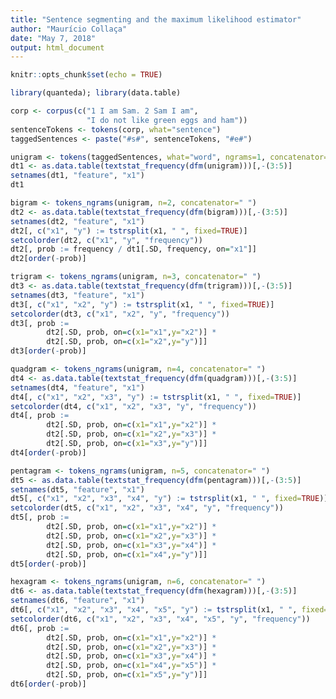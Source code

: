 ```yaml
---
title: "Sentence segmenting and the maximum likelihood estimator"
author: "Maurício Collaça"
date: "May 7, 2018"
output: html_document
---
```


```r
knitr::opts_chunk$set(echo = TRUE)
```

```r
library(quanteda); library(data.table)
```

```r
corp <- corpus(c("1 I am Sam. 2 Sam I am",
                 "I do not like green eggs and ham"))
sentenceTokens <- tokens(corp, what="sentence")
taggedSentences <- paste("#s#", sentenceTokens, "#e#")
```

```r
unigram <- tokens(taggedSentences, what="word", ngrams=1, concatenator=" ", remove_numbers=T, remove_punct=T, remove_symbols=T, remove_separators=T, remove_twitter=FALSE, remove_hyphens=T, remove_url=T, verbose=F)
dt1 <- as.data.table(textstat_frequency(dfm(unigram)))[,-(3:5)]
setnames(dt1, "feature", "x1")
dt1
```
```r
bigram <- tokens_ngrams(unigram, n=2, concatenator=" ")
dt2 <- as.data.table(textstat_frequency(dfm(bigram)))[,-(3:5)]
setnames(dt2, "feature", "x1")
dt2[, c("x1", "y") := tstrsplit(x1, " ", fixed=TRUE)]
setcolorder(dt2, c("x1", "y", "frequency"))
dt2[, prob := frequency / dt1[.SD, frequency, on="x1"]]
dt2[order(-prob)]
```

```r
trigram <- tokens_ngrams(unigram, n=3, concatenator=" ")
dt3 <- as.data.table(textstat_frequency(dfm(trigram)))[,-(3:5)]
setnames(dt3, "feature", "x1")
dt3[, c("x1", "x2", "y") := tstrsplit(x1, " ", fixed=TRUE)]
setcolorder(dt3, c("x1", "x2", "y", "frequency"))
dt3[, prob := 
        dt2[.SD, prob, on=c(x1="x1",y="x2")] *
        dt2[.SD, prob, on=c(x1="x2",y="y")]]
dt3[order(-prob)]
```

```r
quadgram <- tokens_ngrams(unigram, n=4, concatenator=" ")
dt4 <- as.data.table(textstat_frequency(dfm(quadgram)))[,-(3:5)]
setnames(dt4, "feature", "x1")
dt4[, c("x1", "x2", "x3", "y") := tstrsplit(x1, " ", fixed=TRUE)]
setcolorder(dt4, c("x1", "x2", "x3", "y", "frequency"))
dt4[, prob := 
        dt2[.SD, prob, on=c(x1="x1",y="x2")] *
        dt2[.SD, prob, on=c(x1="x2",y="x3")] *
        dt2[.SD, prob, on=c(x1="x3",y="y")]]
dt4[order(-prob)]
```

```r
pentagram <- tokens_ngrams(unigram, n=5, concatenator=" ")
dt5 <- as.data.table(textstat_frequency(dfm(pentagram)))[,-(3:5)]
setnames(dt5, "feature", "x1")
dt5[, c("x1", "x2", "x3", "x4", "y") := tstrsplit(x1, " ", fixed=TRUE)]
setcolorder(dt5, c("x1", "x2", "x3", "x4", "y", "frequency"))
dt5[, prob := 
        dt2[.SD, prob, on=c(x1="x1",y="x2")] *
        dt2[.SD, prob, on=c(x1="x2",y="x3")] *
        dt2[.SD, prob, on=c(x1="x3",y="x4")] *
        dt2[.SD, prob, on=c(x1="x4",y="y")]]
dt5[order(-prob)]
```

```r
hexagram <- tokens_ngrams(unigram, n=6, concatenator=" ")
dt6 <- as.data.table(textstat_frequency(dfm(hexagram)))[,-(3:5)]
setnames(dt6, "feature", "x1")
dt6[, c("x1", "x2", "x3", "x4", "x5", "y") := tstrsplit(x1, " ", fixed=TRUE)]
setcolorder(dt6, c("x1", "x2", "x3", "x4", "x5", "y", "frequency"))
dt6[, prob := 
        dt2[.SD, prob, on=c(x1="x1",y="x2")] *
        dt2[.SD, prob, on=c(x1="x2",y="x3")] *
        dt2[.SD, prob, on=c(x1="x3",y="x4")] *
        dt2[.SD, prob, on=c(x1="x4",y="x5")] *
        dt2[.SD, prob, on=c(x1="x5",y="y")]]
dt6[order(-prob)]
```